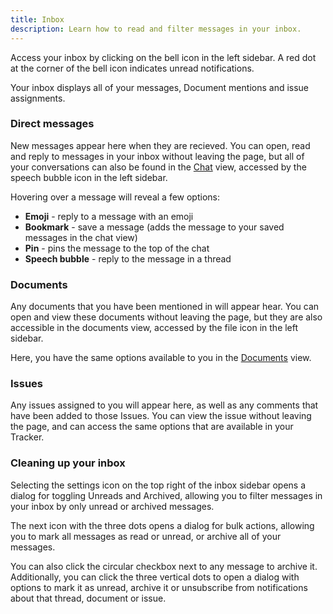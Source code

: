 ```yaml
---
title: Inbox
description: Learn how to read and filter messages in your inbox.
---
```


Access your inbox by clicking on the bell icon in the left sidebar. A red dot at the corner of the bell icon indicates unread notifications.

Your inbox displays all of your messages, Document mentions and  issue assignments.

### Direct messages

New messages appear here when they are recieved. You can open, read and reply to messages in your inbox without leaving the page, but all of your conversations can also be found in the [Chat](../chat) view, accessed by the speech bubble icon in the left sidebar.

Hovering over a message will reveal a few options:
* **Emoji** - reply to a message with an emoji
* **Bookmark** - save a message (adds the message to your saved messages in the chat view)
* **Pin** - pins the message to the top of the chat
* **Speech bubble** - reply to the message in a thread

### Documents

Any documents that you have been mentioned in will appear hear. You can open and view these documents without leaving the page, but they are also accessible in the documents view, accessed by the file icon in the left sidebar.

Here, you have the same options available to you in the [Documents](../../knowledge-management/documents) view.

### Issues

Any issues assigned to you will appear here, as well as any comments that have been added to those Issues. You can view the issue without leaving the page, and can access the same options that are available in your Tracker.

### Cleaning up your inbox

Selecting the settings icon on the top right of the inbox sidebar opens a dialog for toggling Unreads and Archived, allowing you to filter messages in your inbox by only unread or archived messages.

The next icon with the three dots opens a dialog for bulk actions, allowing you to mark all messages as read or unread, or archive all of your messages.

You can also click the circular checkbox next to any message to archive it. Additionally, you can click the three vertical dots to open a dialog with options to mark it as unread, archive it or unsubscribe from notifications about that thread, document or issue.
